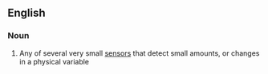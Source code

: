 ==English==

===Noun===
{{en-noun}}

# Any of several very small [[sensor]]s that detect small amounts, or changes in a physical variable